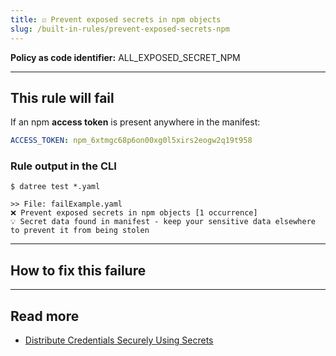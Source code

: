 ```yaml
---
title: ☑️ Prevent exposed secrets in npm objects
slug: /built-in-rules/prevent-exposed-secrets-npm
---
```



<CommonOverview />

**Policy as code identifier:** ALL_EXPOSED_SECRET_NPM

---

## This rule will fail

If an npm **access token** is present anywhere in the manifest:

```yaml
ACCESS_TOKEN: npm_6xtmgc68p6on00xg0l5xirs2eogw2q19t958
```

### Rule output in the CLI

```terminal
$ datree test *.yaml

>> File: failExample.yaml
❌ Prevent exposed secrets in npm objects [1 occurrence]
💡 Secret data found in manifest - keep your sensitive data elsewhere to prevent it from being stolen 
```

---

## How to fix this failure

<CommonHowToFix />

---

## Read more

- [Distribute Credentials Securely Using Secrets](https://kubernetes.io/docs/tasks/inject-data-application/distribute-credentials-secure/)
